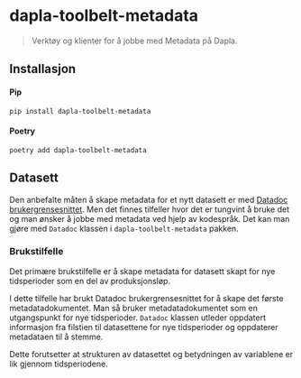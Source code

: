 # dapla-toolbelt-metadata

> Verktøy og klienter for å jobbe med Metadata på Dapla.

## Installasjon

#### Pip

`pip install dapla-toolbelt-metadata`

#### Poetry

`poetry add dapla-toolbelt-metadata`

## Datasett

Den anbefalte måten å skape metadata for et nytt datasett er med [Datadoc brukergrensesnittet](./datadoc.qmd). Men det finnes tilfeller hvor det er tungvint å bruke det og man ønsker å jobbe med metadata ved hjelp av kodespråk. Det kan man gjøre med `Datadoc` klassen i `dapla-toolbelt-metadata` pakken.

### Brukstilfelle

Det primære brukstilfelle er å skape metadata for datasett skapt for nye tidsperioder som en del av produksjonsløp.

I dette tilfelle har brukt Datadoc brukergrensesnittet for å skape det første metadatadokumentet. Man så bruker metadatadokumentet som en utgangspunkt for nye tidsperioder. `Datadoc` klassen utleder oppdatert informasjon fra filstien til datasettene for nye tidsperioder og oppdaterer metadataen til å stemme.

Dette forutsetter at strukturen av datasettet og betydningen av variablene er lik gjennom tidsperiodene.
